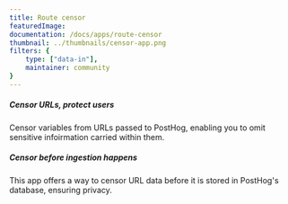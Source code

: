 ```yaml
---
title: Route censor
featuredImage: 
documentation: /docs/apps/route-censor
thumbnail: ../thumbnails/censor-app.png
filters: {
    type: ["data-in"],
    maintainer: community
}
---
```


<Section
    divider={false}
    title="Accept a list of React Router routes, and censor variables from those routes."
    size="full"
    cols={2}
>
    <div>
        <h5>Censor URLs, protect users</h5>
        <p>Censor variables from URLs passed to PostHog, enabling you to omit sensitive infoirmation carried within them.</p>
    </div>
    <div>
        <h5>Censor before ingestion happens</h5>
        <p>This app offers a way to censor URL data before it is stored in PostHog's database, ensuring privacy.</p>
    </div>
</Section>

<TutorialsSlider topic="route-censor" />

<Documentation />
